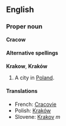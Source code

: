 {{wikipedia}}
==English==
===Proper noun===
'''Cracow'''

====Alternative spellings====
'''Krakow''', '''Kraków'''

#A city in [[Poland]].

====Translations====
*French: [[Cracovie]]
*Polish: [[Kraków]]
*Slovene: [[Krakov]] ''m''